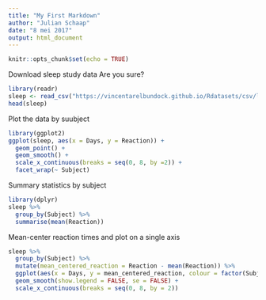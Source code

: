 ```yaml
---
title: "My First Markdown"
author: "Julian Schaap"
date: "8 mei 2017"
output: html_document
---
```


```r
knitr::opts_chunk$set(echo = TRUE)
```
Download sleep study data
Are you sure?
```r
library(readr)
sleep <- read_csv("https://vincentarelbundock.github.io/Rdatasets/csv/lme4/sleepstudy.csv") # no spaces
head(sleep)
```
Plot the data by suubject
```r
library(ggplot2)
ggplot(sleep, aes(x = Days, y = Reaction)) +
  geom_point() +
  geom_smooth() +
  scale_x_continuous(breaks = seq(0, 8, by =2)) +
  facet_wrap(~ Subject)
```
Summary statistics by subject
```r
library(dplyr)
sleep %>%
  group_by(Subject) %>%
  summarise(mean(Reaction))
```
Mean-center reaction times and plot on a single axis
```r
sleep %>%
  group_by(Subject) %>%
  mutate(mean_centered_reaction = Reaction - mean(Reaction)) %>%
  ggplot(aes(x = Days, y = mean_centered_reaction, colour = factor(Subject))) +
  geom_smooth(show.legend = FALSE, se = FALSE) + 
  scale_x_continuous(breaks = seq(0, 8, by = 2))
```
